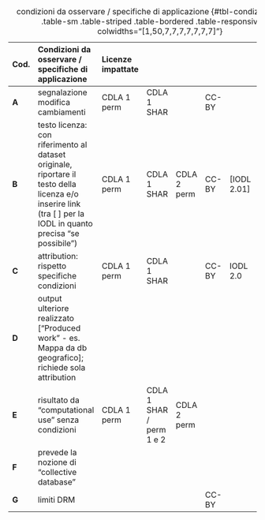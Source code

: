 :::{.column-page-inset-right}
| **Cod.** | **Condizioni da osservare / specifiche di applicazione**                                                                                                       | **Licenze impattate** |                  |     |  |     |  |  |
| --- | :--- | :--- | :--- | :--- | :--- | :--- | :--- | :--- |
| **A**    | segnalazione modifica cambiamenti                                                                                                                              | CDLA 1 perm           | CDLA 1 SHAR              |             | CC-BY    |             |          |          |
| **B**    | testo licenza: con riferimento al dataset originale, riportare il testo della licenza e/o inserire link (tra [ ] per la IODL in quanto precisa "se possibile") | CDLA 1 perm           | CDLA 1 SHAR              | CDLA 2 perm | CC-BY    | [IODL 2.01] | IODL 1.0 | OdBL     |
| **C**    | attribution: rispetto specifiche condizioni                                                                                                                    | CDLA 1 perm           | CDLA 1 SHAR              |             | CC-BY    | IODL 2.0    | IODL 1.0 | OdBL     |
| **D**    | output ulteriore realizzato ["Produced work" - es. Mappa da db geografico]; richiede sola attribution                                                          |                       |                          |             |          |             |          | OdBL     |
| **E**    | risultato da "computational use" senza condizioni                                                                                                              | CDLA 1 perm           | CDLA 1 SHAR / perm 1 e 2 | CDLA 2 perm |          |             |          |          |
| **F**    | prevede la nozione di "collective database"                                                                                                                    |                       |                          |             |          |             |          | OdBL     |
| **G**    | limiti DRM                                                                                                                                                     |                       |                          |             | CC-BY    |             | OdBL     |          |

: condizioni da osservare / specifiche di applicazione {#tbl-condizioni-licenze .table-sm .table-striped .table-bordered .table-responsive tbl-colwidths="[1,50,7,7,7,7,7,7,7]"}
:::
